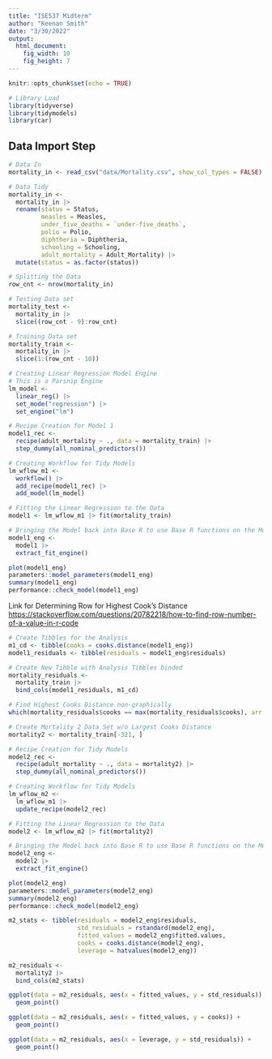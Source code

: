 ```yaml
---
title: "ISE537 Midterm"
author: "Keenan Smith"
date: "3/30/2022"
output: 
  html_document: 
    fig_width: 10
    fig_height: 7
---
```


```r
knitr::opts_chunk$set(echo = TRUE)
```

```r
# Library Load
library(tidyverse)
library(tidymodels)
library(car)
```

## Data Import Step
```r
# Data In
mortality_in <- read_csv("data/Mortality.csv", show_col_types = FALSE)

# Data Tidy
mortality_in <-
  mortality_in |>
  rename(status = Status,
         measles = Measles,
         under_five_deaths = `under-five_deaths`,
         polio = Polio,
         diphtheria = Diphtheria,
         schooling = Schooling,
         adult_mortality = Adult_Mortality) |>
  mutate(status = as.factor(status))

# Splitting the Data
row_cnt <- nrow(mortality_in)

# Testing Data set
mortality_test <-
  mortality_in |>
  slice((row_cnt - 9):row_cnt)

# Training Data set
mortality_train <-
  mortality_in |>
  slice(1:(row_cnt - 10))
```

```r
# Creating Linear Regression Model Engine
# This is a Parsnip Engine
lm_model <-
  linear_reg() |>
  set_mode("regression") |>
  set_engine("lm")


```


```r
# Recipe Creation for Model 1
model1_rec <-
  recipe(adult_mortality ~ ., data = mortality_train) |>
  step_dummy(all_nominal_predictors())

# Creating Workflow for Tidy Models
lm_wflow_m1 <-
  workflow() |>
  add_recipe(model1_rec) |>
  add_model(lm_model)

# Fitting the Linear Regression to the Data
model1 <- lm_wflow_m1 |> fit(mortality_train)

# Bringing the Model back into Base R to use Base R functions on the Model
model1_eng <-
  model1 |>
  extract_fit_engine()

```

```r
plot(model1_eng)
parameters::model_parameters(model1_eng)
summary(model1_eng)
performance::check_model(model1_eng)
```

Link for Determining Row for Highest Cook's Distance
<https://stackoverflow.com/questions/20782218/how-to-find-row-number-of-a-value-in-r-code>

```r
# Create Tibbles for the Analysis
m1_cd <- tibble(cooks = cooks.distance(model1_eng))
model1_residuals <- tibble(residuals = model1_eng$residuals)

# Create New Tibble with Analysis Tibbles binded
mortality_residuals <-
  mortality_train |>
  bind_cols(model1_residuals, m1_cd)

# Find Highest Cooks Distance non-graphically
which(mortality_residuals$cooks == max(mortality_residuals$cooks), arr.ind = FALSE)

# Create Mortality 2 Data Set w/o Largest Cooks Distance
mortality2 <- mortality_train[-321, ]
```

```r
# Recipe Creation for Tidy Models
model2_rec <-
  recipe(adult_mortality ~ ., data = mortality2) |>
  step_dummy(all_nominal_predictors())

# Creating Workflow for Tidy Models
lm_wflow_m2 <-
  lm_wflow_m1 |>
  update_recipe(model2_rec)

# Fitting the Linear Regression to the Data
model2 <- lm_wflow_m2 |> fit(mortality2)

# Bringing the Model back into Base R to use Base R functions on the Model
model2_eng <- 
  model2 |>
  extract_fit_engine()
```

```r
plot(model2_eng)
parameters::model_parameters(model2_eng)
summary(model2_eng)
performance::check_model(model2_eng)
```

```r
m2_stats <- tibble(residuals = model2_eng$residuals,
                   std_residuals = rstandard(model2_eng),
                   fitted_values = model2_eng$fitted.values,
                   cooks = cooks.distance(model2_eng),
                   leverage = hatvalues(model2_eng))

m2_residuals <-
  mortality2 |>
  bind_cols(m2_stats)

```

```r
ggplot(data = m2_residuals, aes(x = fitted_values, y = std_residuals)) +
  geom_point()

ggplot(data = m2_residuals, aes(x = fitted_values, y = cooks)) +
  geom_point()

ggplot(data = m2_residuals, aes(x = leverage, y = std_residuals)) +
  geom_point()
```

